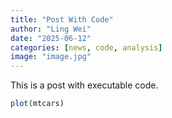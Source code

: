 ```yaml
---
title: "Post With Code"
author: "Ling Wei"
date: "2025-06-12"
categories: [news, code, analysis]
image: "image.jpg"
---
```


This is a post with executable code.

```r
plot(mtcars)
```
